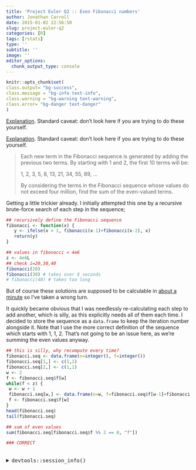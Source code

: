 ```yaml
---
title: 'Project Euler Q2 :: Even Fibonacci numbers'
author: Jonathan Carroll
date: 2015-01-02 22:56:50
slug: project-euler-q2
categories: [R]
tags: [rstats]
type: ''
subtitle: ''
image: ''
editor_options: 
  chunk_output_type: console
---
```


```r
knitr::opts_chunk$set(
class.output= "bg-success",
class.message = "bg-info text-info",
class.warning = "bg-warning text-warning",
class.error= "bg-danger text-danger"
)
```

[Explanation](https://jcarroll.com.au/2015/01/02/project-euler/). Standard caveat: don't look here if you are trying to do these yourself.

<!--more-->

[Explanation](https://jcarroll.com.au/2015/01/02/project-euler/). Standard caveat: don't look here if you are trying to do these yourself.


<blockquote>
Each new term in the Fibonacci sequence is generated by adding the previous two terms. By starting with 1 and 2, the first 10 terms will be:

1, 2, 3, 5, 8, 13, 21, 34, 55, 89, ...

By considering the terms in the Fibonacci sequence whose values do not exceed four million, find the sum of the even-valued terms.
</blockquote>

Getting a little trickier already. I initially attempted this one by a recursive brute-force search of each step in the sequence;

```r
## recursively define the Fibonacci sequence
fibonacci <- function(x) {
   y <- ifelse(x > 1, fibonacci(x-1)+fibonacci(x-2), x)
   return(y)
}

## values in fibonacci < 4e6
z <- 4e6L
## check i=20,30,40
fibonacci(20)
fibonacci(30) # takes over 8 seconds
# fibonacci(40) # takes too long
```

But of course these solutions are supposed to be calculable in [about a minute](https://projecteuler.net/about) so I've taken a wrong turn.

It quickly became obvious that I was needlessly re-calculating each step to add another, which is silly, as this explicitly needs all of them each time. I decided to store the sequence as a `data.frame` to keep the iteration number alongside it. Note that I use the more correct definition of the sequence which starts with 1, 1, 2. That's not going to be an issue here, as we're summing the even values anyway.

```r
## this is silly, why recompute every time?
fibonacci.seq <- data.frame(n=integer(), f=integer())
fibonacci.seq[1,] <- c(1,1)
fibonacci.seq[2,] <- c(1,1)
w <- 2
f <- fibonacci.seq$f[w]
while(f < z) {
 w <- w + 1
 fibonacci.seq[w,] <- data.frame(n=w, f=fibonacci.seq$f[w-1]+fibonacci.seq$f[w-2])
 f <- fibonacci.seq$f[w]
}
head(fibonacci.seq)
tail(fibonacci.seq)

## sum of even values
sum(fibonacci.seq[fibonacci.seq$f %% 2 == 0, "f"])

### CORRECT
```

<br />
<details>
  <summary>
    <tt>devtools::session_info()</tt>
  </summary>
```r
devtools::session_info()
```
</details>
<br />

